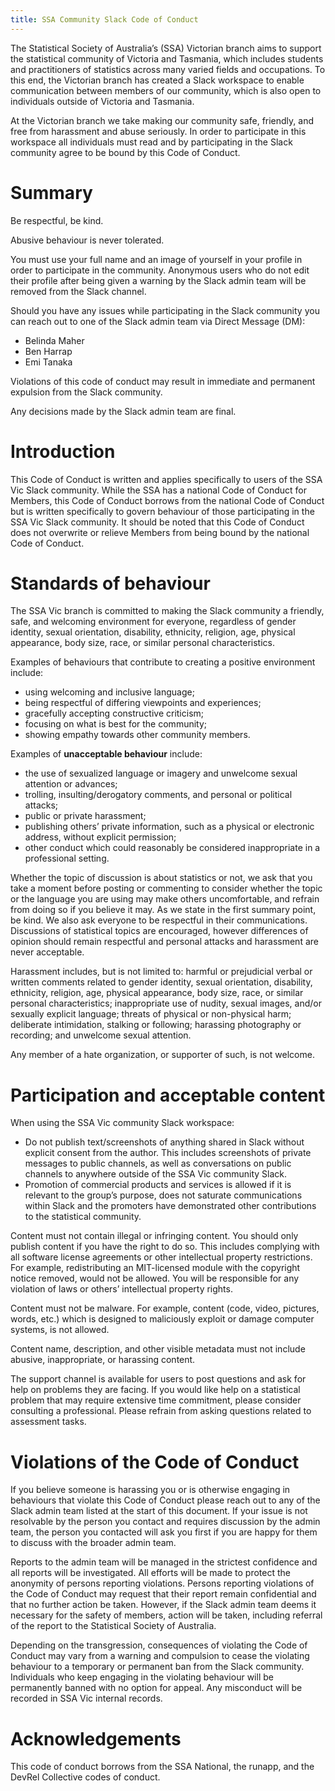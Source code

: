 ```yaml
---
title: SSA Community Slack Code of Conduct
---
```


The Statistical Society of Australia’s (SSA) Victorian branch aims to support the statistical community of Victoria and Tasmania, which includes students and practitioners of statistics across many varied fields and occupations. To this end, the Victorian branch has created a Slack workspace to enable communication between members of our community, which is also open to individuals outside of Victoria and Tasmania.

At the Victorian branch we take making our community safe, friendly, and free from harassment and abuse seriously. In order to participate in this workspace all individuals must read and by participating in the Slack community agree to be bound by this Code of Conduct.

# Summary

Be respectful, be kind.

Abusive behaviour is never tolerated.

You must use your full name and an image of yourself in your profile in order to participate in the community. Anonymous users who do not edit their profile after being given a warning by the Slack admin team will be removed from the Slack channel.

Should you have any issues while participating in the Slack community you can reach out to one of the Slack admin team via Direct Message (DM):

- Belinda Maher
- Ben Harrap
- Emi Tanaka

Violations of this code of conduct may result in immediate and permanent expulsion from the Slack community.

Any decisions made by the Slack admin team are final.

# Introduction

This Code of Conduct is written and applies specifically to users of the SSA Vic Slack community. While the SSA has a national Code of Conduct for Members, this Code of Conduct borrows from the national Code of Conduct but is written specifically to govern behaviour of those participating in the SSA Vic Slack community. It should be noted that this Code of Conduct does not overwrite or relieve Members from being bound by the national Code of Conduct.

# Standards of behaviour

The SSA Vic branch is committed to making the Slack community a friendly, safe, and welcoming environment for everyone, regardless of gender identity, sexual orientation, disability, ethnicity, religion, age, physical appearance, body size, race, or similar personal characteristics. 

Examples of behaviours that contribute to creating a positive environment include:

- using welcoming and inclusive language;
- being respectful of differing viewpoints and experiences; 
- gracefully accepting constructive criticism;
- focusing on what is best for the community;
- showing empathy towards other community members.

Examples of **unacceptable behaviour** include:

- the use of sexualized language or imagery and unwelcome sexual attention or advances;
- trolling, insulting/derogatory comments, and personal or political attacks;
- public or private harassment;
- publishing others’ private information, such as a physical or electronic address, without explicit permission;
- other conduct which could reasonably be considered inappropriate in a professional setting.

Whether the topic of discussion is about statistics or not, we ask that you take a moment before posting or commenting to consider whether the topic or the language you are using may make others uncomfortable, and refrain from doing so if you believe it may. As we state in the first summary point, be kind. We also ask everyone to be respectful in their communications. Discussions of statistical topics are encouraged, however differences of opinion should remain respectful and personal attacks and harassment are never acceptable.

Harassment includes, but is not limited to: harmful or prejudicial verbal or written comments related to gender identity, sexual orientation, disability, ethnicity, religion, age, physical appearance, body size, race, or similar personal characteristics; inappropriate use of nudity, sexual images, and/or sexually explicit language; threats of physical or non-physical harm; deliberate intimidation, stalking or following; harassing photography or recording; and unwelcome sexual attention.

Any member of a hate organization, or supporter of such, is not welcome.

# Participation and acceptable content

When using the SSA Vic community Slack workspace:

- Do not publish text/screenshots of anything shared in Slack without explicit consent from the author. This includes screenshots of private messages to public channels, as well as conversations on public channels to anywhere outside of the SSA Vic community Slack.
- Promotion of commercial products and services is allowed if it is relevant to the group’s purpose, does not saturate communications within Slack and the promoters have demonstrated other contributions to the statistical community.

Content must not contain illegal or infringing content. You should only publish content if you have the right to do so. This includes complying with all software license agreements or other intellectual property restrictions. For example, redistributing an MIT-licensed module with the copyright notice removed, would not be allowed. You will be responsible for any violation of laws or others’ intellectual property rights.

Content must not be malware. For example, content (code, video, pictures, words, etc.) which is designed to maliciously exploit or damage computer systems, is not allowed.

Content name, description, and other visible metadata must not include abusive, inappropriate, or harassing content.

The support channel is available for users to post questions and ask for help on problems they are facing. If you would like help on a statistical problem that may require extensive time commitment, please consider consulting a professional. Please refrain from asking questions related to assessment tasks.

# Violations of the Code of Conduct

If you believe someone is harassing you or is otherwise engaging in behaviours that violate this Code of Conduct please reach out to any of the Slack admin team listed at the start of this document. If your issue is not resolvable by the person you contact and requires discussion by the admin team, the person you contacted will ask you first if you are happy for them to discuss with the broader admin team.

Reports to the admin team will be managed in the strictest confidence and all reports will be investigated. All efforts will be made to protect the anonymity of persons reporting violations. Persons reporting violations of the Code of Conduct may request that their report remain confidential and that no further action be taken. However, if the Slack admin team deems it necessary for the safety of members, action will be taken, including referral of the report to the Statistical Society of Australia.

Depending on the transgression, consequences of violating the Code of Conduct may vary from a warning and compulsion to cease the violating behaviour to a temporary or permanent ban from the Slack community. Individuals who keep engaging in the violating behaviour will be permanently banned with no option for appeal. Any misconduct will be recorded in SSA Vic internal records.

# Acknowledgements

This code of conduct borrows from the SSA National, the runapp, and the DevRel Collective codes of conduct.
